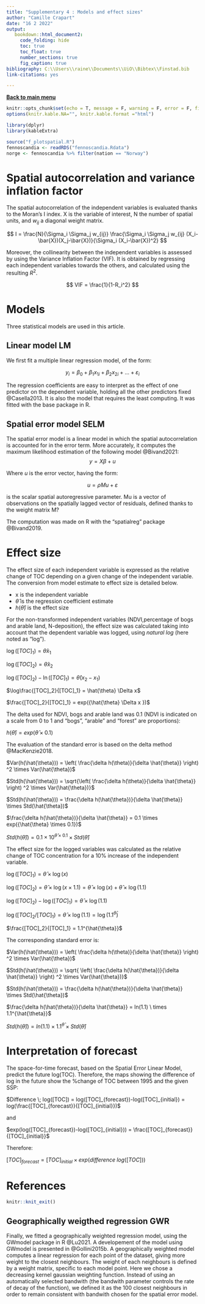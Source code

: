 ```yaml
---
title: "Supplementary 4 : Models and effect sizes"
author: "Camille Crapart"
date: "16 2 2022"
output: 
   bookdown::html_document2:
     code_folding: hide
     toc: true
     toc_float: true
     number_sections: true
     fig_caption: true
bibliography: C:\\Users\\raine\\Documents\\UiO\\Bibtex\\Finstad.bib
link-citations: yes

---
```


**[Back to main menu](https://camilmc.github.io/TOC_trend_1995/)**

```r
knitr::opts_chunk$set(echo = T, message = F, warning = F, error = F, fig.align = "center")
options(knitr.kable.NA="", knitr.kable.format ="html")
```

```r
library(dplyr)
library(kableExtra)

source("f_plotspatial.R")
fennoscandia <- readRDS("fennoscandia.Rdata")
norge <- fennoscandia %>% filter(nation == "Norway")
```

# Spatial autocorrelation and variance inflation factor

The spatial autocorrelation of the independent variables is evaluated thanks to the Moran's I index. X is the variable of interest, N the number of spatial units, and $w_{ij}$ a diagonal weight matrix.

$$
I = \frac{N}{\Sigma_i \Sigma_j w_{ij}} \frac{\Sigma_i \Sigma_j w_{ij} (X_i-\bar{X})(X_j-\bar{X})}{\Sigma_i (X_i-\bar{X})^2}
$$

Moreover, the collinearity between the independent variables is assessed by using the Variance Inflation Factor (VIF). It is obtained by regressing each independent variables towards the others, and calculated using the resulting $R^2$.  

$$
VIF = \frac{1}{1-R_i^2}
$$

# Models

Three statistical models are used in this article.

## Linear model LM

We first fit a multiple linear regression model, of the form:

$$
y_i = \beta_0 + \beta_1 x_{1i} + \beta_2 x_{2i} + ... + \varepsilon_i
$$

The regression coefficients are easy to interpret as the effect of one predictor on the dependent variable, holding all the other predictors fixed @Casella2013. It is also the model that requires the least computing. It was fitted with the base package in R. 

## Spatial error model SELM

The spatial error model is a linear model in which the spatial autocorrelation is accounted for in the error term. More accurately, it computes the maximum likelihood estimation of the following model @Bivand2021: 
$$y = X \beta + u$$

Where $u$ is the error vector, having the form:

$$u = \rho Mu +\varepsilon$$

\rho is the scalar spatial autoregressive parameter. Mu is a vector of observations on the spatially lagged vector of residuals, defined thanks to the weight matrix M?

The computation was made on R with the "spatialreg" package @Bivand2019. 


# Effect size {#effect-size}

The effect size of each independent variable is expressed as the relative change of TOC depending on a given change of the independent variable. The conversion from model estimate to effect size is detailed below.

* x is the independent variable
* $\hat{\theta}$ is the regression coefficient estimate
* $h(\hat{\theta})$ is the effect size


For the non-transformed independent variables (NDVI,percentage of bogs and arable land, N-deposition), the effect size was calculated taking into account that the dependent variable was logged, using *natural log* (here noted as "log"). 

$\log([TOC]_1) = \hat{\theta} x_1$

$\log([TOC]_2) = \hat{\theta} x_2$

$\log([TOC]_2) - \ln ([TOC]_1) = \hat{\theta}  (x_2 - x_1)$

$\log\frac{[TOC]_2}{[TOC]_1} = \hat{\theta} \Delta x$

$\frac{[TOC]_2}{[TOC]_1} = exp({\hat{\theta} \Delta x })$


 The delta used for NDVI, bogs and arable land was 0.1 (NDVI is indicated on a scale from 0 to 1 and "bogs", "arable" and "forest" are proportions): 

$h(\hat{\theta}) = exp({\hat{\theta} \times 0.1})$

The evaluation of the standard error is based on the delta method @MacKenzie2018.

$Var(h(\hat{\theta})) = \left( \frac{\delta h(\theta)}{\delta \hat{\theta}} \right) ^2 \times Var(\hat{\theta})$

$Std(h(\hat{\theta})) = \sqrt{\left( \frac{\delta h(\theta)}{\delta \hat{\theta}} \right) ^2 \times Var(\hat{\theta})}$

$Std(h(\hat{\theta})) = \frac{\delta h(\hat{\theta})}{\delta \hat{\theta}} \times Std(\hat{\theta})$

$\frac{\delta h(\hat{\theta})}{\delta \hat{\theta}} = 0.1 \times exp({\hat{\theta} \times 0.1})$

$Std(h(\hat{\theta})) = 0.1 \times 10^{\hat{\theta} \times 0.1} \times Std(\hat{\theta})$



The effect size for the logged variables was calculated as the relative change of TOC concentration for a 10% increase of the independent variable. 

$\log([TOC]_1) = \hat{\theta} \times \log(x)$

$\log([TOC]_2) = \hat{\theta} \times \log(x \times 1.1) = \hat{\theta} \times \log(x) + \hat{\theta} \times \log(1.1)$

$\log([TOC]_2) - \log([TOC]_1) = \hat{\theta} \times \log(1.1)$

$\log([TOC]_2/[TOC]_1) = \hat{\theta} \times \log(1.1) = \log(1.1^{\hat{\theta}})$

$\frac{[TOC]_2}{[TOC]_1} = 1.1^{\hat{\theta}}$

The corresponding standard error is: 

$Var(h(\hat{\theta})) = \left( \frac{\delta h(\theta)}{\delta \hat{\theta}} \right) ^2 \times Var(\hat{\theta})$

$Std(h(\hat{\theta})) = \sqrt{ \left( \frac{\delta h(\hat{\theta})}{\delta \hat{\theta}} \right) ^2 \times Var(\hat{\theta})}$

$Std(h(\hat{\theta})) = \frac{\delta h(\hat{\theta})}{\delta \hat{\theta}} \times Std(\hat{\theta})$

$\frac{\delta h(\hat{\theta})}{\delta \hat{\theta}} = ln(1.1) \ times 1.1^{\hat{\theta}}$

$Std(h(\hat{\theta})) = ln(1.1) \times 1.1^{\hat{\theta}} \times Std(\hat{\theta})$

# Interpretation of forecast

The space-for-time forecast, based on the Spatial Error Linear Model, predict the future log(TOC). Therefore, the maps showing the difference of log in the future show the %change of TOC between 1995 and the given SSP: 

$Difference \; log([TOC]) = log([TOC]_{forecast})-log([TOC]_{initial}) = log(\frac{[TOC]_{forecast}}{[TOC]_{initial}})$

and 
 
$exp(log([TOC]_{forecast})-log([TOC]_{initial})) = \frac{[TOC]_{forecast}}{[TOC]_{initial}}$

Therefore:

$[TOC]_{forecast} = [TOC]_{initial} \times exp(difference \; log([TOC]))$



# References

```r
knitr::knit_exit()
```

## Geographically weigthed regression GWR

Finally, we fitted a geographically weighted regression model, using the GWmodel package in R @Lu2021. A developement of the model using GWmodel is presented in @Gollini2015b. A geographically weighted model computes a linear regression for each point of the dataset, giving more weight to the closest neighbours. The weight of each neighbours is defined by a weight matrix, specific to each model point. Here we chose a decreasing kernel gaussian weighting function. Instead of using an automatically selected bandwith (the bandwith parameter controls the rate of decay of the function), we defined it as the 100 closest neighbours in order to remain consistent with bandwith chosen for the spatial error model. 
